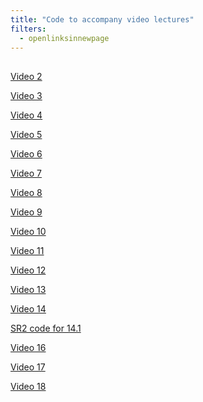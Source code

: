 ```yaml
---
title: "Code to accompany video lectures"
filters:
  - openlinksinnewpage
---
```


## 

[Video 2](code/video2.html)

[Video 3](code/video3.R)

[Video 4](code/video4.R)

[Video 5](code/video5.R)

[Video 6](code/video6.R)

[Video 7](code/video7.R)

[Video 8](code/video8.R)

[Video 9](code/video9.R)

[Video 10](code/video10.R)

[Video 11](code/video11.R)

[Video 12](code/video12.R)

[Video 13](code/video13.R)

[Video 14](code/video14.R)

[SR2 code for 14.1](code/sr2_code_14.1.R)

[Video 16](code/video16.R)

[Video 17](code/video17.R)

[Video 18](code/video18.R)

